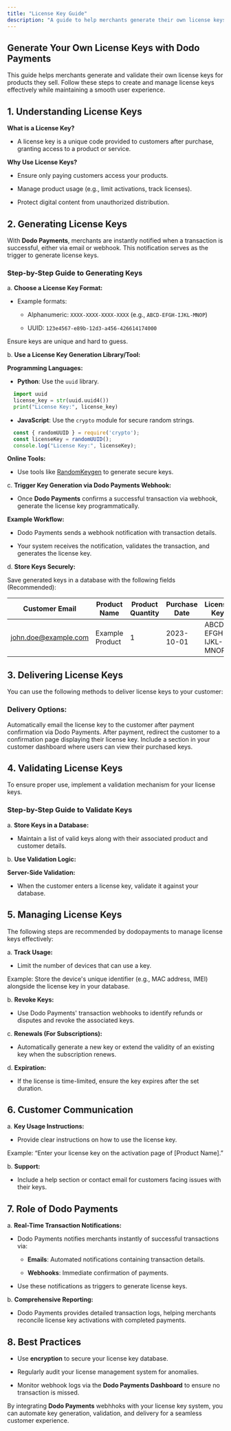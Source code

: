 ```yaml
---
title: "License Key Guide"
description: "A guide to help merchants generate their own license keys"
---
```


## **Generate Your Own License Keys with Dodo Payments**

This guide helps merchants generate and validate their own license keys for products they sell. Follow these steps to create and manage license keys effectively while maintaining a smooth user experience.

## **1. Understanding License Keys**

**What is a License Key?**

* A license key is a unique code provided to customers after purchase, granting access to a product or service.

**Why Use License Keys?**

* Ensure only paying customers access your products.

* Manage product usage (e.g., limit activations, track licenses).

* Protect digital content from unauthorized distribution.

## **2. Generating License Keys**

With **Dodo Payments**, merchants are instantly notified when a transaction is successful, either via email or webhook. This notification serves as the trigger to generate license keys.

### **Step-by-Step Guide to Generating Keys**

a. **Choose a License Key Format:**

* Example formats:

  * Alphanumeric: `XXXX-XXXX-XXXX-XXXX` (e.g., `ABCD-EFGH-IJKL-MNOP`)

  * UUID: `123e4567-e89b-12d3-a456-426614174000`

<Info>Ensure keys are unique and hard to guess.</Info>

b. **Use a License Key Generation Library/Tool:**

**Programming Languages:**

* **Python**: Use the `uuid` library.

```python
  import uuid
  license_key = str(uuid.uuid4())
  print("License Key:", license_key)
```

* **JavaScript**: Use the `crypto` module for secure random strings.

```javascript
  const { randomUUID } = require('crypto');
  const licenseKey = randomUUID();
  console.log("License Key:", licenseKey);
```

**Online Tools:**

* Use tools like [RandomKeygen](https://randomkeygen.com/) to generate secure keys.

c. **Trigger Key Generation via Dodo Payments Webhook:**

* Once **Dodo Payments** confirms a successful transaction via webhook, generate the license key programmatically.

**Example Workflow:**

* Dodo Payments sends a webhook notification with transaction details.

* Your system receives the notification, validates the transaction, and generates the license key.

d. **Store Keys Securely:**

Save generated keys in a database with the following fields (Recommended):

| Customer Email       | Product Name    | Product Quantity | Purchase Date | License Key         | Expiry Date  |
| -------------------- | --------------- | ---------------- | ------------- | ------------------- | ------------ |
| john.doe@example.com | Example Product | 1                | 2023-10-01    | ABCD-EFGH-IJKL-MNOP | 2024-10-01   |

## **3. Delivering License Keys**

You can use the following methods to deliver license keys to your customer:

### **Delivery Options:**

<Card title="Email" icon="envelope">
  Automatically email the license key to the customer after payment confirmation via Dodo Payments.
</Card>

<Card title="Download Page" icon="download">
  After payment, redirect the customer to a confirmation page displaying their license key.
</Card>

<Card title="Customer Account" icon="user">
  Include a section in your customer dashboard where users can view their purchased keys.
</Card>

## **4. Validating License Keys**

To ensure proper use, implement a validation mechanism for your license keys.

### **Step-by-Step Guide to Validate Keys**

a. **Store Keys in a Database:**

* Maintain a list of valid keys along with their associated product and customer details.

b. **Use Validation Logic:**

**Server-Side Validation:**

* When the customer enters a license key, validate it against your database.

## **5. Managing License Keys**

The following steps are recommended by dodopayments to manage license keys effectively:

a. **Track Usage:**

* Limit the number of devices that can use a key.

Example: Store the device's unique identifier (e.g., MAC address, IMEI) alongside the license key in your database.

b. **Revoke Keys:**

* Use Dodo Payments' transaction webhooks to identify refunds or disputes and revoke the associated keys.

c. **Renewals (For Subscriptions):**

* Automatically generate a new key or extend the validity of an existing key when the subscription renews.

d. **Expiration:**

* If the license is time-limited, ensure the key expires after the set duration.

## **6. Customer Communication**

a. **Key Usage Instructions:**

* Provide clear instructions on how to use the license key.

Example: “Enter your license key on the activation page of \[Product Name].”

b. **Support:**

* Include a help section or contact email for customers facing issues with their keys.

## **7. Role of Dodo Payments**

a. **Real-Time Transaction Notifications:**

* Dodo Payments notifies merchants instantly of successful transactions via:

  * **Emails**: Automated notifications containing transaction details.

  * **Webhooks**: Immediate confirmation of payments.

* Use these notifications as triggers to generate license keys.

b. **Comprehensive Reporting:**

* Dodo Payments provides detailed transaction logs, helping merchants reconcile license key activations with completed payments.

## **8. Best Practices**

* Use **encryption** to secure your license key database.

* Regularly audit your license management system for anomalies.

* Monitor webhook logs via the **Dodo Payments Dashboard** to ensure no transaction is missed.

By integrating **Dodo Payments** webhhoks with your license key system, you can automate key generation, validation, and delivery for a seamless customer experience.
